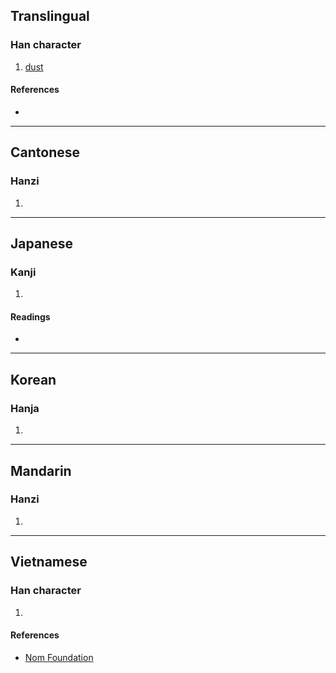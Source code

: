 {{character info/new}}
==Translingual==

===Han character===
{{Han char|rn=32|rad=土|as=05|sn=8|four=45130|canj=GLBK|ids=⿰土央}}

# [[dust]]

====References====
* {{Han ref|kx=0226.310|dkj=04986|dj=0462.080|hdz=10431.100|uh=5771|ud=22385|bh=CBF6|bd=52214}}

----

==Cantonese==

===Hanzi===
{{yue-hanzi|jyut=[[joeng2]], [[joeng5]]|y=yeung2, yeung5}}

# {{defn|lang=yue|sort=土05}}

----

==Japanese==

===Kanji===
{{ja-kanji|grade=|rs=土05}}

# {{defn|lang=ja|sort=土05}}

====Readings====
* {{ja-readings|on=[[あう]] (au)|kun=[[ちり]] (chiri)}}

----

==Korean==

===Hanja===
{{ko-hanja|hangeul=앙|rv=ang|mr=ang}}

# {{defn|lang=ko|sort=土05}}

----

==Mandarin==

===Hanzi===
{{cmn-hanzi|pin=[[yǎng]] ([[yang3]])|wg=yang<sup>3</sup>}}

# {{defn|lang=cmn|sort=土05}}

----

==Vietnamese==

===Han character===
{{vi-hantu|[[ang]], [[ảng]], [[ương]]|rs=土05}}

# {{defn|lang=vi|sort=土05}}

====References====
* [http://nomfoundation.org/common/nom_details.php?codepoint=5771 Nom Foundation]